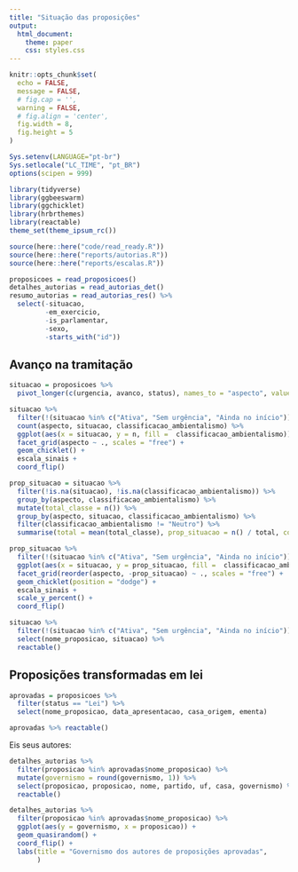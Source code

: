 ```yaml
---
title: "Situação das proposições"
output:
  html_document:
    theme: paper
    css: styles.css
---
```


```r
knitr::opts_chunk$set(
  echo = FALSE,
  message = FALSE,
  # fig.cap = '',
  warning = FALSE,
  # fig.align = 'center',
  fig.width = 8,
  fig.height = 5
)

Sys.setenv(LANGUAGE="pt-br")
Sys.setlocale("LC_TIME", "pt_BR")
options(scipen = 999)
```

```r
library(tidyverse)
library(ggbeeswarm)
library(ggchicklet)
library(hrbrthemes)
library(reactable)
theme_set(theme_ipsum_rc())

source(here::here("code/read_ready.R"))
source(here::here("reports/autorias.R"))
source(here::here("reports/escalas.R"))
```

```r
proposicoes = read_proposicoes()
detalhes_autorias = read_autorias_det()
resumo_autorias = read_autorias_res() %>%  
  select(-situacao,
         -em_exercicio,
         -is_parlamentar,
         -sexo,
         -starts_with("id"))
```

## Avanço na tramitação

```r
situacao = proposicoes %>% 
  pivot_longer(c(urgencia, avanco, status), names_to = "aspecto", values_to = "situacao") 
```


```r
situacao %>% 
  filter(!(situacao %in% c("Ativa", "Sem urgência", "Ainda no início"))) %>% 
  count(aspecto, situacao, classificacao_ambientalismo) %>% 
  ggplot(aes(x = situacao, y = n, fill =  classificacao_ambientalismo)) + 
  facet_grid(aspecto ~ ., scales = "free") + 
  geom_chicklet() + 
  escala_sinais + 
  coord_flip()
```
```r
prop_situacao = situacao %>% 
  filter(!is.na(situacao), !is.na(classificacao_ambientalismo)) %>% 
  group_by(aspecto, classificacao_ambientalismo) %>% 
  mutate(total_classe = n()) %>% 
  group_by(aspecto, situacao, classificacao_ambientalismo) %>% 
  filter(classificacao_ambientalismo != "Neutro") %>% 
  summarise(total = mean(total_classe), prop_situacao = n() / total, count_situacao = n())

prop_situacao %>% 
  filter(!(situacao %in% c("Ativa", "Sem urgência", "Ainda no início"))) %>% 
  ggplot(aes(x = situacao, y = prop_situacao, fill =  classificacao_ambientalismo)) + 
  facet_grid(reorder(aspecto, -prop_situacao) ~ ., scales = "free") + 
  geom_chicklet(position = "dodge") + 
  escala_sinais + 
  scale_y_percent() + 
  coord_flip()
```

```r
situacao %>% 
  filter(!(situacao %in% c("Ativa", "Sem urgência", "Ainda no início"))) %>% 
  select(nome_proposicao, situacao) %>% 
  reactable()
```


## Proposições transformadas em lei

```r
aprovadas = proposicoes %>%
  filter(status == "Lei") %>%
  select(nome_proposicao, data_apresentacao, casa_origem, ementa)

aprovadas %>% reactable()
```

Eis seus autores:

```r
detalhes_autorias %>% 
  filter(proposicao %in% aprovadas$nome_proposicao) %>% 
  mutate(governismo = round(governismo, 1)) %>% 
  select(proposicao, proposicao, nome, partido, uf, casa, governismo) %>% View
  reactable()
```

```r
detalhes_autorias %>%
  filter(proposicao %in% aprovadas$nome_proposicao) %>%
  ggplot(aes(y = governismo, x = proposicao)) +
  geom_quasirandom() + 
  coord_flip() + 
  labs(title = "Governismo dos autores de proposições aprovadas", 
       )
```


